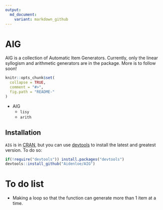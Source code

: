 ```yaml
---
output:
  md_document:
    variant: markdown_github
---
```


<!-- README.md is generated from README.Rmd. Please edit that file -->
# AIG
AIG is a collection of Automatic Item Generators. Currently, only the linear syllogism and arithmetic generators are in the package. More is to follow soon!
```r
knitr::opts_chunk$set(
  collapse = TRUE,
  comment = "#>",
  fig.path = "README-"
)
```
- AIG
    - `lisy`
    - `arith`
  
## Installation
`AIG` is in [CRAN](https://cran.r-project.org/), but you can use [devtools](https://cran.r-project.org/package=devtools) to install the latest and greatest version.
To do so:

```r
if(!require("devtools")) install.packages("devtools")
devtools::install_github("Aidenloe/AIG")
```


# To do list
- Making a loop so that the function can generate more than 1 item at a time. 
